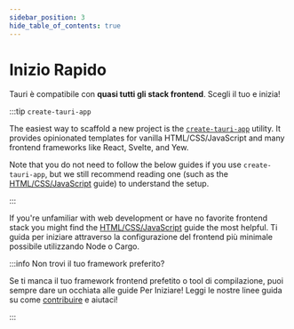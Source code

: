 ```yaml
---
sidebar_position: 3
hide_table_of_contents: true
---
```



# Inizio Rapido

Tauri è compatibile con **quasi tutti gli stack frontend**. Scegli il tuo e inizia!

:::tip `create-tauri-app`

The easiest way to scaffold a new project is the [`create-tauri-app`][] utility. It provides opinionated templates for vanilla HTML/CSS/JavaScript and many frontend frameworks like React, Svelte, and Yew.

<CreateTauriApp />

Note that you do not need to follow the below guides if you use `create-tauri-app`, but we still recommend reading one (such as the [HTML/CSS/JavaScript][] guide) to understand the setup.

:::

If you're unfamiliar with web development or have no favorite frontend stack you might find the [HTML/CSS/JavaScript][] guide the most helpful. Ti guida per iniziare attraverso la configurazione del frontend più minimale possibile utilizzando Node o Cargo.

<DocCardList items={useCurrentSidebarCategory().items} />

:::info Non trovi il tuo framework preferito?

Se ti manca il tuo framework frontend prefetito o tool di compilazione, puoi sempre dare un occhiata alle guide Per Iniziare! Leggi le nostre linee guida su come [contribuire][] e aiutaci!

:::

[HTML/CSS/JavaScript]: ./html-css-js.mdx
[contribuire]: https://github.com/tauri-apps/tauri/blob/dev/.github/CONTRIBUTING.md
[`create-tauri-app`]: https://github.com/tauri-apps/create-tauri-app
